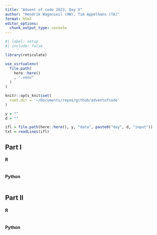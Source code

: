 ```yaml
---
title: "Advent of code 2023, Day X"
author: "Hendrik Wagenseil (HW), Tim Appelhans (TA)"
format: html
editor_options: 
  chunk_output_type: console
---
```


```r
#| label: setup
#| include: false

library(reticulate)

use_virtualenv(
  file.path(
    here::here()
    , ".venv"
  )
)

knitr::opts_knit$set(
  root.dir = '~/Documents/repos/github/adventofcode'
)

y = ""
d = ""

ifl = file.path(here::here(), y, "data", paste0("day", d, "input"))
txt = readLines(ifl)
```


::: {.panel-tabset}

## Part I

::: {.panel-tabset}

#### R

```r
```

#### Python

```python
```

:::


## Part II


::: {.panel-tabset}

#### R

```r
```

#### Python

```python
```

:::

:::
